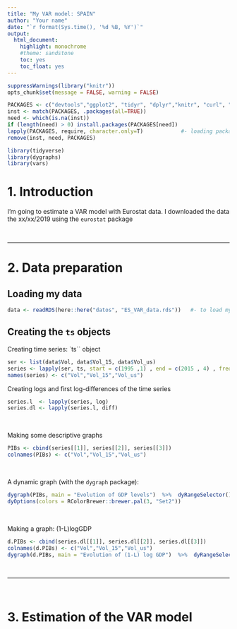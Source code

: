 ```yaml
---
title: "My VAR model: SPAIN"
author: "Your name"
date: "`r format(Sys.time(), '%d %B, %Y')`" 
output: 
  html_document:
    highlight: monochrome
    #theme: sandstone
    toc: yes
    toc_float: yes
---
```



```r
suppressWarnings(library("knitr"))
opts_chunk$set(message = FALSE, warning = FALSE)
```

```r
PACKAGES <- c("devtools","ggplot2", "tidyr", "dplyr","knitr", "curl", "vars", "forecast", "dygraphs", "eurostat", "rmdformats", "DiagrammeR", "rio", "tidyverse")  #- packages to load
inst <- match(PACKAGES, .packages(all=TRUE))
need <- which(is.na(inst))
if (length(need) > 0) install.packages(PACKAGES[need])
lapply(PACKAGES, require, character.only=T)            #- loading packages with require()
remove(inst, need, PACKAGES)
```


```r
library(tidyverse)
library(dygraphs)
library(vars)
```


# 1. Introduction

I'm going to estimate a VAR model with Eurostat data. I downloaded the data the xx/xx/2019 using the `eurostat` package

<br>

---------------------------------------

# 2. Data preparation


## Loading my data

```r
data <- readRDS(here::here("datos", "ES_VAR_data.rds"))   #- to load my_var_data
```


## Creating the `ts` objects

Creating time series: `ts`` object

```r
ser <- list(data$Vol, data$Vol_15, data$Vol_us)
series <- lapply(ser, ts, start = c(1995 ,1) , end = c(2015 , 4) , frequency = 4)
names(series) <- c("Vol","Vol_15","Vol_us")
```


Creating logs and first log-differences of the time series

```r
series.l  <- lapply(series, log)
series.dl <- lapply(series.l, diff)
```

<br>

Making some descriptive graphs

```r
PIBs <- cbind(series[[1]], series[[2]], series[[3]])
colnames(PIBs) <- c("Vol","Vol_15","Vol_us")
```

<br>

A dynamic graph (with the `dygraph` package):

```r
dygraph(PIBs, main = "Evolution of GDP levels")  %>%  dyRangeSelector() %>%
dyOptions(colors = RColorBrewer::brewer.pal(3, "Set2")) 
```

<br>

Making a graph: (1-L)logGDP

```r
d.PIBs <- cbind(series.dl[[1]], series.dl[[2]], series.dl[[3]])
colnames(d.PIBs) <- c("Vol","Vol_15","Vol_us")
dygraph(d.PIBs, main = "Evolution of (1-L) log GDP")  %>%  dyRangeSelector() 
```


<br>

-------------------------------------------------------

<br>


 
# 3. Estimation of the VAR model


